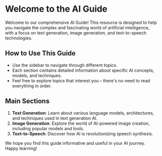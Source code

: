 # Welcome to the AI Guide

Welcome to our comprehensive AI Guide! This resource is designed to help you navigate the complex and fascinating world of artificial intelligence, with a focus on text generation, image generation, and text-to-speech technologies.

## How to Use This Guide

- Use the sidebar to navigate through different topics.
- Each section contains detailed information about specific AI concepts, models, and techniques.
- Feel free to explore topics that interest you – there's no need to read everything in order.

## Main Sections

1. **Text Generation**: Learn about various language models, architectures, and techniques used in text generation AI.
2. **Image Generation**: Explore the world of AI-powered image creation, including popular models and tools.
3. **Text-to-Speech**: Discover how AI is revolutionizing speech synthesis.

We hope you find this guide informative and useful in your AI journey. Happy learning!